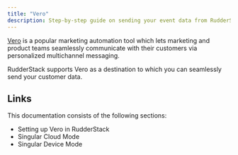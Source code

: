 ```yaml
---
title: "Vero"
description: Step-by-step guide on sending your event data from RudderStack to Vero.
---
```


[Vero](https://www.getvero.com/) is a popular marketing automation tool which lets marketing and product teams seamlessly communicate with their customers via personalized multichannel messaging.

RudderStack supports Vero as a destination to which you can seamlessly send your customer data.

## Links

This documentation consists of the following sections:

- <Link to="/destinations/streaming-destinations/vero/setting-up-vero/">Setting up Vero in RudderStack</Link>
- <Link to="/destinations/streaming-destinations/vero/cloud-mode/">Singular Cloud Mode</Link>
- <Link to="/destinations/streaming-destinations/vero/device-mode/">Singular Device Mode</Link>